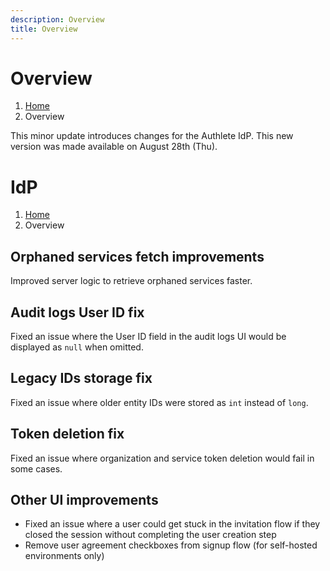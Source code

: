 ```yaml
---
description: Overview
title: Overview
---
```



# Overview
1. [Home](https://www.authlete.com/)
3. Overview

This minor update introduces changes for the Authlete IdP.
This new version was made available on August 28th (Thu).

# IdP
1. [Home](https://www.authlete.com/)
3. Overview

## Orphaned services fetch improvements

Improved server logic to retrieve orphaned services faster.

## Audit logs User ID fix

Fixed an issue where the User ID field in the audit logs UI would be displayed as `null` when omitted.

## Legacy IDs storage fix

Fixed an issue where older entity IDs were stored as `int` instead of `long`.

## Token deletion fix

Fixed an issue where organization and service token deletion would fail in some cases.

## Other UI improvements

- Fixed an issue where a user could get stuck in the invitation flow if they closed the session without completing the user creation step
- Remove user agreement checkboxes from signup flow (for self-hosted environments only)
